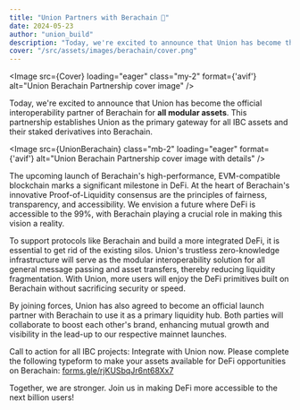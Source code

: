 ```yaml
---
title: "Union Partners with Berachain 🐻"
date: 2024-05-23
author: "union_build"
description: "Today, we're excited to announce that Union has become the official interoperability partner of Berachain for all modular assets."
cover: "/src/assets/images/berachain/cover.png"
---
```



<Image
  src={Cover}
  loading="eager"
  class="my-2"
  format={'avif'}
  alt="Union Berachain Partnership cover image"
/>

Today, we're excited to announce that Union has become the official interoperability partner of Berachain for **all modular assets**.
This partnership establishes Union as the primary gateway for all IBC assets and their staked derivatives into Berachain.

<Image
  src={UnionBerachain}
  class="mb-2"
  loading="eager"
  format={'avif'}
  alt="Union Berachain Partnership cover image with details"
/>

The upcoming launch of Berachain's high-performance, EVM-compatible blockchain marks a significant milestone in DeFi.
At the heart of Berachain's innovative Proof-of-Liquidity consensus are the principles of fairness, transparency, and accessibility.
We envision a future where DeFi is accessible to the 99%, with Berachain playing a crucial role in making this vision a reality.

To support protocols like Berachain and build a more integrated DeFi, it is essential to get rid of the existing silos.
Union's trustless zero-knowledge infrastructure will serve as the modular interoperability solution for all general message passing and asset transfers,
thereby reducing liquidity fragmentation.
With Union, more users will enjoy the DeFi primitives built on Berachain without sacrificing security or speed.

By joining forces, Union has also agreed to become an official launch partner with Berachain to use it as a primary liquidity hub.
Both parties will collaborate to boost each other's brand, enhancing mutual growth and visibility in the lead-up to our respective mainnet launches.

Call to action for all IBC projects: Integrate with Union now.
Please complete the following typeform to make your assets available for DeFi opportunities on Berachain: [forms.gle/rjKUSbqJr6nt68Xx7](https://forms.gle/rjKUSbqJr6nt68Xx7)

Together, we are stronger. Join us in making DeFi more accessible to the next billion users!
